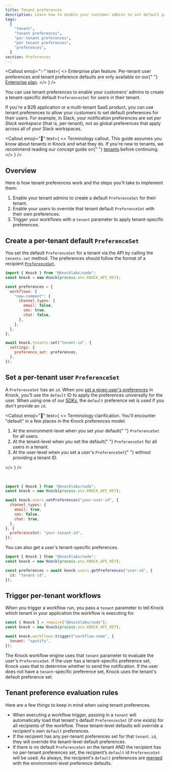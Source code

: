 ```yaml
---
title: Tenant preferences
description: Learn how to enable your customer admins to set default preferences for users in their tenant.
tags:
  [
    "tenant",
    "tenant preferences",
    "per-tenant preferences",
    "per tenant preferences",
    "preferences",
  ]
section: Preferences
---
```


<Callout
  emoji="✨"
  text={
    <>
      <span className="font-bold">Enterprise plan feature.</span> Per-tenant
      user preferences and tenant preference defaults are only available on our{" "}
      <a href="https://knock.app/pricing">Enterprise plan</a>.
    </>
  }
/>

You can use tenant preferences to enable your customers' admins to create a tenant-specific default `PreferencesSet` for users in their tenant.

If you're a B2B application or a multi-tenant SaaS product, you can use tenant preferences to allow your customers to set default preferences for their users. For example, in Slack, your notification preferences are set _per Slack workspace_ (that is, per-tenant), not as global preferences that apply across all of your Slack workspaces.

<Callout
  emoji="🚨"
  text={
    <>
      <span className="font-bold">Terminology callout.</span> This guide assumes
      you know about tenants in Knock and what they do. If you're new to
      tenants, we recommend reading our concept guide on{" "}
      <a href="/concepts/tenants">tenants</a> before continuing.
    </>
  }
/>

## Overview

Here is how tenant preferences work and the steps you'll take to implement them:

1. Enable your tenant admins to create a default `PreferenceSet` for their tenant.
2. Enable your users to override that tenant default `PreferenceSet` with their own preferences.
3. Trigger your workflows with a `tenant` parameter to apply tenant-specific preferences.

## Create a per-tenant default `PreferenceSet`

You set the default `PreferenceSet` for a tenant via the API by calling the `tenants.set` method. The preferences should follow the format of a recipient <a href="/reference#preferences"><code>PreferenceSet</code></a>.

```javascript title="Set the default preferences for a tenant"
import { Knock } from "@knocklabs/node";
const knock = new Knock(process.env.KNOCK_API_KEY);

const preferences = {
  workflows: {
    "new-comment": {
      channel_types: {
        email: false,
        sms: true,
        chat: false,
      },
    },
  },
};

await knock.tenants.set("tenant-id", {
  settings: {
    preference_set: preferences,
  },
});
```

## Set a per-tenant user `PreferenceSet`

A `PreferenceSet` has an `id`. When you [set a given user's preferences](/reference#set-preferences-user) in Knock, you'll use the `default` ID to apply the preferences universally for the user. When using one of our [SDKs](/sdks/overview), the `default` preference set is used if you don't provide an `id`.

<Callout
  emoji="🚨"
  text={
    <>
      <span className="font-bold">Terminology clarification.</span> You'll
      encounter "default" in a few places in the Knock preferences model:
      <br />
      <ol>
        <li>
          At the environment-level when you set your default{" "}
          <code>PreferenceSet</code> for all users.
        </li>
        <li>
          At the tenant-level when you set the default{" "}
          <code>PreferenceSet</code> for all users in a tenant.
        </li>
        <li>
          At the user-level when you set a user's <code>PreferenceSet</code>{" "}
          without providing a tenant ID.
        </li>
      </ol>
    </>
  }
/>

<br />

```javascript title="Set tenant preferences for a user"
import { Knock } from "@knocklabs/node";
const knock = new Knock(process.env.KNOCK_API_KEY);

await knock.users.setPreferences("your-user-id", {
  channel_types: {
    email: true,
    sms: false,
    chat: true,
  },
}, {
  preferenceSet: "your-tenant-id",
});
```

You can also get a user's tenant-specific preferences.

```javascript title="Get tenant preferences for a user"
import { Knock } from "@knocklabs/node";
const knock = new Knock(process.env.KNOCK_API_KEY);

const preferences = await knock.users.getPreferences("user-id", {
  id: "tenant-id",
});
```

## Trigger per-tenant workflows

When you trigger a workflow run, you pass a `tenant` parameter to tell Knock which tenant in your application the workflow is executing for.

```javascript title="Trigger a workflow with a tenant"
const { Knock } = require("@knocklabs/node");
const knock = new Knock(process.env.KNOCK_API_KEY);

await knock.workflows.trigger("workflow-name", {
  tenant: "spotify",
});
```

The Knock workflow engine uses that `tenant` parameter to evaluate the user's `PreferenceSet`. If the user has a tenant-specific preference set, Knock uses that to determine whether to send the notification. If the user does not have a `tenant`-specific preference set, Knock uses the tenant's default preference set.

## Tenant preference evaluation rules

Here are a few things to keep in mind when using tenant preferences.

- When executing a workflow trigger, passing in a `tenant` will automatically load that tenant's default `PreferencesSet` (if one exists) for all recipients of the workflow. These tenant-level defaults will override a recipient's own `default` preferences.
- If the recipient has any per-tenant preferences set for that `tenant.id`, they will override the tenant-level default preferences.
- If there is no default `PreferenceSet` on the tenant AND the recipient has no per-tenant preferences set, the recipient’s `default` id `PreferenceSet` will be used. As always, the recipient's `default` preferences are [merged](/preferences/overview#preference-evaluation-rules) with the environment-level preference defaults.
